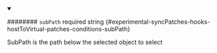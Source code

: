 
<details className="config-field" data-expandable="false" open>
<summary>

######## `subPath` <span className="config-field-required" data-required="false">required</span> <span className="config-field-type">string</span> <span className="config-field-default"></span> <span className="config-field-enum"></span> {#experimental-syncPatches-hooks-hostToVirtual-patches-conditions-subPath}

SubPath is the path below the selected object to select

</summary>



</details>
